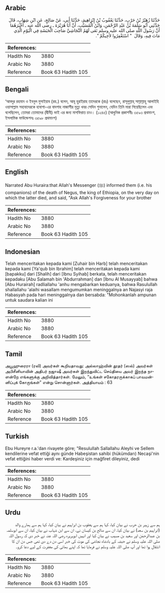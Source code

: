 ## Arabic


<div dir="rtl" lang="ar" style={{fontSize:'larger',backgroundColor:'#f8f9fa',padding:20}}>
حَدَّثَنَا زُهَيْرُ بْنُ حَرْبٍ، حَدَّثَنَا يَعْقُوبُ بْنُ إِبْرَاهِيمَ، حَدَّثَنَا أَبِي، عَنْ صَالِحٍ، عَنِ ابْنِ شِهَابٍ، قَالَ حَدَّثَنِي أَبُو سَلَمَةَ بْنُ عَبْدِ الرَّحْمَنِ، وَابْنُ الْمُسَيَّبِ، أَنَّ أَبَا هُرَيْرَةَ ـ رضى الله عنه ـ أَخْبَرَهُمَا أَنَّ رَسُولَ اللَّهِ صلى الله عليه وسلم نَعَى لَهُمُ النَّجَاشِيَّ صَاحِبَ الْحَبَشَةِ فِي الْيَوْمِ الَّذِي مَاتَ فِيهِ، وَقَالَ ‏ "‏ اسْتَغْفِرُوا لأَخِيكُمْ ‏"‏‏.‏
</div>
<div style={{backgroundColor:'#f8f9fa',padding:20, marginBottom: 10}}><table> <thead> <tr> <th>References:</th> <th></th> </tr> </thead> <tbody><tr><td>Hadith No</td><td>3880</td></tr><tr><td>Arabic No</td><td>3880</td></tr><tr><td>Reference</td><td>Book 63 Hadith 105</td></tr></tbody></table></div>

## Bengali


<div dir="ltr" lang="bn" style={{fontSize:'larger',backgroundColor:'#f8f9fa',padding:20}}>
‘আবদুর রহমান ও ইবনুল মুসাইয়াব (রহ.) বলেন, আবূ হুরাইরাহ তাদেরকে (রাঃ) বলেছেন, রাসূলুল্লাহ্ সাল্লাল্লাহু আলাইহি ওয়াসাল্লাম সহাবাদেরকে হাবাশা-এর বাদশাহ নাজাশীর মৃত্যু খবর সেদিন শুনালেন, যেদিন তিনি মারা গিয়েছিলেন এবং বলেছিলেন, তোমরা তোমাদের (দ্বীনী) ভাই এর জন্য মাগফিরাত চাও। (১২৪৫) (আধুনিক প্রকাশনীঃ ৩৫৯৩ প্রথমাংশ, ইসলামিক ফাউন্ডেশনঃ ৩৫৯৮ প্রথমাংশ)
</div>
<div style={{backgroundColor:'#f8f9fa',padding:20, marginBottom: 10}}><table> <thead> <tr> <th>References:</th> <th></th> </tr> </thead> <tbody><tr><td>Hadith No</td><td>3880</td></tr><tr><td>Arabic No</td><td>3880</td></tr><tr><td>Reference</td><td>Book 63 Hadith 105</td></tr></tbody></table></div>

## English


<div dir="ltr" lang="en" style={{fontSize:'larger',backgroundColor:'#f8f9fa',padding:20}}>
Narrated Abu Huraira:that Allah's Messenger (ﷺ) informed them (i.e. his companions) of the death of Negus, the king of Ethiopia, on the very day on which the latter died, and said, "Ask Allah's Forgiveness for your brother
</div>
<div style={{backgroundColor:'#f8f9fa',padding:20, marginBottom: 10}}><table> <thead> <tr> <th>References:</th> <th></th> </tr> </thead> <tbody><tr><td>Hadith No</td><td>3880</td></tr><tr><td>Arabic No</td><td>3880</td></tr><tr><td>Reference</td><td>Book 63 Hadith 105</td></tr></tbody></table></div>

## Indonesian


<div dir="ltr" lang="id" style={{fontSize:'larger',backgroundColor:'#f8f9fa',padding:20}}>
Telah menceritakan kepada kami [Zuhair bin Harb] telah menceritakan kepada kami [Ya'qub bin Ibrahim] telah menceritakan kepada kami [bapakku] dari [Shalih] dari [Ibnu Syihab] berkata, telah menceritakan kepadaku [Abu Salamah bin 'Abdurrahman] dan [Ibnu Al Musayyab] bahwa [Abu Hurairah] radliallahu 'anhu mengabarkan keduanya, bahwa Rasulullah shallallahu 'alaihi wasallam mengumumkan meninggalnya an Najasyi raja Habasyah pada hari meninggalnya dan bersabda: "Mohonkanlah ampunan untuk saudara kalian ini
</div>
<div style={{backgroundColor:'#f8f9fa',padding:20, marginBottom: 10}}><table> <thead> <tr> <th>References:</th> <th></th> </tr> </thead> <tbody><tr><td>Hadith No</td><td>3880</td></tr><tr><td>Arabic No</td><td>3880</td></tr><tr><td>Reference</td><td>Book 63 Hadith 105</td></tr></tbody></table></div>

## Tamil


<div dir="ltr" lang="ta" style={{fontSize:'larger',backgroundColor:'#f8f9fa',padding:20}}>
அபூஹுரைரா (ரலி) அவர்கள் கூறியதாவது: அல்லாஹ்வின் தூதர் (ஸல்) அவர்கள் அபிசீனியாவின் அதிபர் நஜாஷீ அவர்கள் இறந்துவிட்ட செய்தியை அவர் இறந்த நாளன்றே எங்களுக்கு அறிவித்தார்கள். மேலும், “உங்கள் சகோதரருக்காகப் பாவமன்னிப்புக் கோருங்கள்” என்று சொன்னார்கள். அத்தியாயம் : 63
</div>
<div style={{backgroundColor:'#f8f9fa',padding:20, marginBottom: 10}}><table> <thead> <tr> <th>References:</th> <th></th> </tr> </thead> <tbody><tr><td>Hadith No</td><td>3880</td></tr><tr><td>Arabic No</td><td>3880</td></tr><tr><td>Reference</td><td>Book 63 Hadith 105</td></tr></tbody></table></div>

## Turkish


<div dir="ltr" lang="tr" style={{fontSize:'larger',backgroundColor:'#f8f9fa',padding:20}}>
Ebu Hureyre r.a.'dan rivayete göre; "Resulullah Sallallahu Aleyhi ve Sellem kendilerine vefat ettiği aynı günde Habeşistan sahibi (hükümdarı) Necaşi'nin vefat ettiğini haber verdi ve: Kardeşiniz için mağfiret dileyiniz, dedi
</div>
<div style={{backgroundColor:'#f8f9fa',padding:20, marginBottom: 10}}><table> <thead> <tr> <th>References:</th> <th></th> </tr> </thead> <tbody><tr><td>Hadith No</td><td>3880</td></tr><tr><td>Arabic No</td><td>3880</td></tr><tr><td>Reference</td><td>Book 63 Hadith 105</td></tr></tbody></table></div>

## Urdu


<div dir="rtl" lang="ur" style={{fontSize:'larger',backgroundColor:'#f8f9fa',padding:20}}>
ہم سے زہیر بن حرب نے بیان کیا، کہا ہم سے یعقوب بن ابراہیم نے بیان کیا، کہا ہم سے ہمارے والد (ابراہیم بن سعد) نے بیان کیا، ان سے صالح بن کیسان نے، ان سے ابن شہاب نے بیان کیا، ان سے ابوسلمہ بن عبدالرحمٰن اور سعید بن مسیب نے بیان کیا اور انہیں ابوہریرہ رضی اللہ عنہ نے خبر دی کہ رسول اللہ صلی اللہ علیہ وسلم نے حبشہ کے بادشاہ نجاشی کی موت کی خبر اسی دن دے دی تھی جس دن ان کا انتقال ہوا تھا اور آپ صلی اللہ علیہ وسلم نے فرمایا تھا کہ اپنے بھائی کی مغفرت کے لیے دعا کرو۔
</div>
<div style={{backgroundColor:'#f8f9fa',padding:20, marginBottom: 10}}><table> <thead> <tr> <th>References:</th> <th></th> </tr> </thead> <tbody><tr><td>Hadith No</td><td>3880</td></tr><tr><td>Arabic No</td><td>3880</td></tr><tr><td>Reference</td><td>Book 63 Hadith 105</td></tr></tbody></table></div>